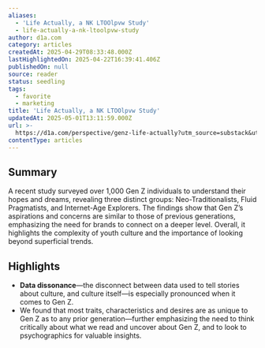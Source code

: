 ```yaml
---
aliases:
  - 'Life Actually, a NK LTOOlpvw Study'
  - life-actually-a-nk-ltoolpvw-study
author: d1a.com
category: articles
createdAt: 2025-04-29T08:33:48.000Z
lastHighlightedOn: 2025-04-22T16:39:41.406Z
publishedOn: null
source: reader
status: seedling
tags:
  - favorite
  - marketing
title: 'Life Actually, a NK LTOOlpvw Study'
updatedAt: 2025-05-01T13:11:59.000Z
url: >-
  https://d1a.com/perspective/genz-life-actually?utm_source=substack&utm_medium=email
contentType: articles
---
```

## Summary

A recent study surveyed over 1,000 Gen Z individuals to understand their hopes and dreams, revealing three distinct groups: Neo-Traditionalists, Fluid Pragmatists, and Internet-Age Explorers. The findings show that Gen Z’s aspirations and concerns are similar to those of previous generations, emphasizing the need for brands to connect on a deeper level. Overall, it highlights the complexity of youth culture and the importance of looking beyond superficial trends.

## Highlights

- **Data dissonance**—the disconnect between data used to tell stories about culture, and culture itself—is especially pronounced when it comes to Gen Z.
- We found that most traits, characteristics and desires are as unique to Gen Z as to any prior generation—further emphasizing the need to think critically about what we read and uncover about Gen Z, and to look to psychographics for valuable insights.
